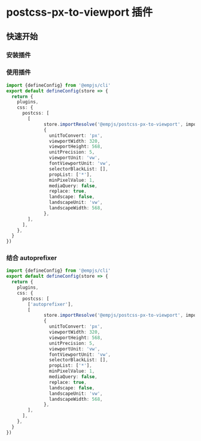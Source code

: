 # postcss-px-to-viewport 插件

## 快速开始

### 安装插件

<PackageManagerTabs command="add @empjs/postcss-px-to-viewport -D" />

### 使用插件
```ts title="emp-config.js"
import {defineConfig} from '@empjs/cli'
export default defineConfig(store => {
  return {
    plugins,
    css: {
      postcss: [
        [
              store.importResolve('@empjs/postcss-px-to-viewport', import.meta.url),
              {
                unitToConvert: 'px',
                viewportWidth: 320,
                viewportHeight: 568, 
                unitPrecision: 5,
                viewportUnit: 'vw',
                fontViewportUnit: 'vw',
                selectorBlackList: [],
                propList: ['*'],
                minPixelValue: 1,
                mediaQuery: false,
                replace: true,
                landscape: false,
                landscapeUnit: 'vw',
                landscapeWidth: 568,
              },
        ],
      ],
    },
  }
})
```
### 结合 autoprefixer

<PackageManagerTabs command="add autoprefixer -D" />

```ts title="emp-config.js"
import {defineConfig} from '@empjs/cli'
export default defineConfig(store => {
  return {
    plugins,
    css: {
      postcss: [
        ['autoprefixer'],
        [
              store.importResolve('@empjs/postcss-px-to-viewport', import.meta.url),
              {
                unitToConvert: 'px',
                viewportWidth: 320,
                viewportHeight: 568, 
                unitPrecision: 5,
                viewportUnit: 'vw',
                fontViewportUnit: 'vw',
                selectorBlackList: [],
                propList: ['*'],
                minPixelValue: 1,
                mediaQuery: false,
                replace: true,
                landscape: false,
                landscapeUnit: 'vw',
                landscapeWidth: 568,
              },
        ],
      ],
    },
  }
})
```